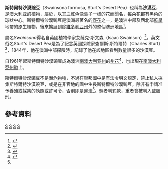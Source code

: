 {{Speciesbox
| taxon = Swainsona formosa
|binomial_authority = ([[乔治·顿|G. Don]]) {{le|Joy Thompson|Joy Thomps.}}
|image = Sturts desert pea.jpg
|image_caption = Sturt's Desert Pea, at Melbourne Zoo
|synonyms = ''[[耀花豆属|Clianthus]] dampieri'' <small>Lindl.''</small><br />
''Clianthus formosus ''<small>(G.Don) Ford & Vickery</small><br />
''Clianthus oxleyi''<small> A.Cunn. ex Lindl.</small><br />
''Clianthus speciosus''<small> (G.Don) Asch. & Graebn.</small><br />
''[[鱼鳔槐属|Colutea]] novae-hollandiae''<small> Walp.</small><br />
''Donia formosa''<small> G.Don</small><br />
''Donia speciosa'' <small>G.Don</small><br />
''Willdampia formosa'' <small>(G.Don) A.S.George</small>
}}
'''斯特爾特沙漠豌豆'''（Swainsona formosa, Sturt's Desert Pea）也稱為'''沙漠豆'''，是[[澳大利亚|澳大利亚]]的植物，屬於{{le|沙漠豆屬|Swainsona}}，以其血紅色像葉子一様的花而聞名，每朵花都有黑色的球狀中心。斯特爾特沙漠豌豆是澳洲最著名的[[野花|野花]]之一，是澳洲中部及西北部[[乾旱|乾旱]]地帶的原生植物，後來擴展到除[[維多利亞州|維多利亞州]]外的整個澳洲地區<ref name=anbg>{{cite web|url=http://www.anbg.gov.au/emblems/sa.emblem.html|title=Sturt's Desert Pea - Floral Emblem of South Australia|publisher=Australian National Herbarium|author=Anne Boden|accessdate=2009-07-20|archive-date=2009-07-14|archive-url=https://web.archive.org/web/20090714130418/http://www.anbg.gov.au/emblems/sa.emblem.html|dead-url=no}}</ref>。

屬名''Swainsona''得名自英國植物學家艾薩克·斯文森（Isaac Swainson）<ref>{{cite web|url=http://www.kew.org/science-conservation/plants-fungi/swainsona-formosa-sturts-desert-pea|title=Swainsona formosa (Sturt's desert pea)|publisher=Royal Botanic Gardens, Kew|deadurl=yes|archiveurl=https://web.archive.org/web/20161224035459/http://www.kew.org/science-conservation/plants-fungi/swainsona-formosa-sturts-desert-pea|archivedate=2016年12月24日|df=}}</ref>。英文俗名Sturt's Desert Pea是為了記念英國探險家查爾斯·斯特爾特（Charles Sturt）<ref>{{cite web|url=http://www.nationalparks.nsw.gov.au/plants-and-animals/sturts-desert-pea|title=Sturt's desert pea|publisher=NSW National Parks and Wildlife Service|accessdate=2016-12-23|archive-date=2016-12-28|archive-url=https://web.archive.org/web/20161228011758/http://www.nationalparks.nsw.gov.au/plants-and-animals/sturts-desert-pea|dead-url=no}}</ref>，1844年，他在澳洲中部探險時，記錄了他在該地區看到數量很多的沙漠豆。

自1961年起斯特爾特沙漠豌豆成為澳洲[[南澳大利亚州|南澳大利亚州]]的[[澳洲州花列表|州花]]<ref>{{cite web |url= http://www.sa.gov.au/about-sa/state-emblems-and-insignia |title= State emblems and insignia |publisher= Government of South Australia |deadurl= yes |archiveurl= https://web.archive.org/web/20150122233030/http://www.sa.gov.au/about-sa/state-emblems-and-insignia |archivedate= 2015-01-22 }}</ref>，也出現在[[南澳大利亞州徽|南澳大利亞州徽]]上。

斯特爾特沙漠豌豆不是[[瀕危物種|瀕危物種]]，不過在聯邦國中是有法令明文規定，禁止私人採集斯特爾特沙漠豌豆，或是在非官地的園中生長斯特爾特沙漠豌豆，除非有申請准予養殖或採集的執照或許可令，否則即是違法<ref name=anbg/>。輕者判罰款，重者會被判入監服刑。

==參考資料==
{{reflist}}
{{Taxonbar|from=Q45680}}

[[Category:沙漠豆属|S]]
[[Category:新南威爾士植物|S]]
[[Category:昆士蘭植物|S]]
[[Category:南澳大利亚州|S]]
